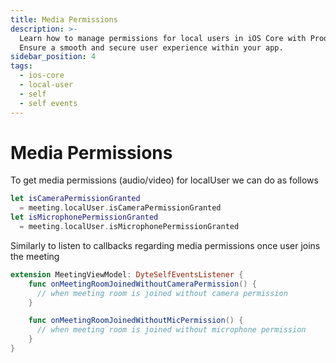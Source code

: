 ```yaml
---
title: Media Permissions
description: >-
  Learn how to manage permissions for local users in iOS Core with ProductDB Docs.
  Ensure a smooth and secure user experience within your app.
sidebar_position: 4
tags:
  - ios-core
  - local-user
  - self
  - self events
---
```


# Media Permissions

To get media permissions (audio/video) for localUser we can do as follows

```swift
let isCameraPermissionGranted
  = meeting.localUser.isCameraPermissionGranted
let isMicrophonePermissionGranted
  = meeting.localUser.isMicrophonePermissionGranted
```

Similarly to listen to callbacks regarding media permissions once user joins the
meeting

```swift
extension MeetingViewModel: DyteSelfEventsListener {
    func onMeetingRoomJoinedWithoutCameraPermission() {
      // when meeting room is joined without camera permission
    }

    func onMeetingRoomJoinedWithoutMicPermission() {
      // when meeting room is joined without microphone permission
    }
}
```

<head>
  <title>iOS Core Media Permissions</title>
  <meta
    name="description"
    content="Learn how to manage permissions for local users in iOS Core with ProductDB Docs. Ensure a smooth and secure user experience within your app."
  />
</head>
